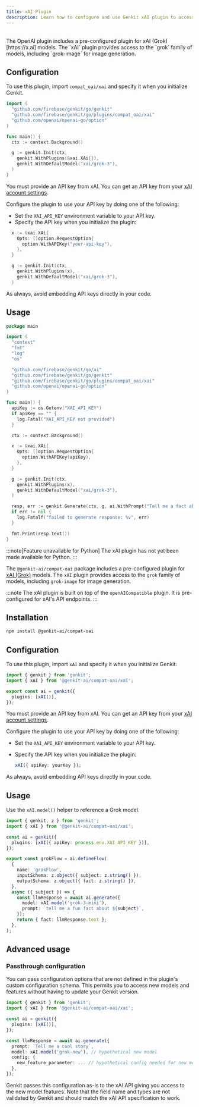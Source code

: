 ```yaml
---
title: xAI Plugin
description: Learn how to configure and use Genkit xAI plugin to access xAI (Grok) models in JavaScript.
---
```



<div style="display: flex; justify-content: space-between; align-items: center; gap: 1rem; margin: 1rem 0 1rem 0;">
  <LanguageSelector supportedLanguages="js" />
  <CopyMarkdownButton />
</div>

<LanguageContent lang="go">
The OpenAI plugin includes a pre-configured plugin for xAI (Grok)[https://x.ai] models.
The `xAI` plugin provides access to the `grok` family of models, including `grok-image` for image generation.

## Configuration
To use this plugin, import `compat_oai/xai` and specify it when you initialize Genkit.

```go
import (
  "github.com/firebase/genkit/go/genkit"
  "github.com/firebase/genkit/go/plugins/compat_oai/xai"
  "github.com/openai/openai-go/option"
)

func main() {
  ctx := context.Background()

  g := genkit.Init(ctx,
    genkit.WithPlugins(&xai.XAi{}),
    genkit.WithDefaultModel("xai/grok-3"),
  )
}

```
You must provide an API key from xAI. You can get an API key from your [xAI account settings](https://console.x.ai/).

Configure the plugin to use your API key by doing one of the following:

- Set the `XAI_API_KEY` environment variable to your API key.
- Specify the API key when you initialize the plugin:

```go
  x := &xai.XAi{
    Opts: []option.RequestOption{
      option.WithAPIKey("your-api-key"),
    },
  }

  g := genkit.Init(ctx,
    genkit.WithPlugins(x),
    genkit.WithDefaultModel("xai/grok-3"),
  )
```

As always, avoid embedding API keys directly in your code.

## Usage

```go
package main

import (
  "context"
  "fmt"
  "log"
  "os"

  "github.com/firebase/genkit/go/ai"
  "github.com/firebase/genkit/go/genkit"
  "github.com/firebase/genkit/go/plugins/compat_oai/xai"
  "github.com/openai/openai-go/option"
)

func main() {
  apiKey := os.Getenv("XAI_API_KEY")
  if apiKey == "" {
    log.Fatal("XAI_API_KEY not provided")
  }

  ctx := context.Background()

  x := &xai.XAi{
    Opts: []option.RequestOption{
      option.WithAPIKey(apiKey),
    },
  }

  g := genkit.Init(ctx,
    genkit.WithPlugins(x),
    genkit.WithDefaultModel("xai/grok-3"),
  )

  resp, err := genkit.Generate(ctx, g, ai.WithPrompt("Tell me a fact about Firebase Genkit"))
  if err != nil {
    log.Fatalf("failed to generate response: %v", err)
  }

  fmt.Print(resp.Text())
}
```

</LanguageContent>

<LanguageContent lang="python">
  :::note[Feature unavailable for Python]
The xAI plugin has not yet been made available for Python.
:::
</LanguageContent>

<LanguageContent lang="js">

The `@genkit-ai/compat-oai` package includes a pre-configured plugin for [xAI (Grok)](https://x.ai/) models.
The `xAI` plugin provides access to the `grok` family of models, including `grok-image` for image generation.

:::note
The xAI plugin is built on top of the `openAICompatible` plugin. It is pre-configured for xAI's API endpoints.
:::

## Installation

```bash
npm install @genkit-ai/compat-oai
```

## Configuration

To use this plugin, import `xAI` and specify it when you initialize Genkit:

```ts
import { genkit } from 'genkit';
import { xAI } from '@genkit-ai/compat-oai/xai';

export const ai = genkit({
  plugins: [xAI()],
});
```

You must provide an API key from xAI. You can get an API key from your [xAI account settings](https://console.x.ai/).

Configure the plugin to use your API key by doing one of the following:

- Set the `XAI_API_KEY` environment variable to your API key.
- Specify the API key when you initialize the plugin:

  ```ts
  xAI({ apiKey: yourKey });
  ```

As always, avoid embedding API keys directly in your code.

## Usage

Use the `xAI.model()` helper to reference a Grok model.

```ts
import { genkit, z } from 'genkit';
import { xAI } from '@genkit-ai/compat-oai/xai';

const ai = genkit({
  plugins: [xAI({ apiKey: process.env.XAI_API_KEY })],
});

export const grokFlow = ai.defineFlow(
  {
    name: 'grokFlow',
    inputSchema: z.object({ subject: z.string() }),
    outputSchema: z.object({ fact: z.string() }),
  },
  async ({ subject }) => {
    const llmResponse = await ai.generate({
      model: xAI.model('grok-3-mini'),
      prompt: `tell me a fun fact about ${subject}`,
    });
    return { fact: llmResponse.text };
  },
);
```

## Advanced usage

### Passthrough configuration

You can pass configuration options that are not defined in the plugin's custom configuration schema. This
permits you to access new models and features without having to update your Genkit version.

```ts
import { genkit } from 'genkit';
import { xAI } from '@genkit-ai/compat-oai/xai';

const ai = genkit({
  plugins: [xAI()],
});

const llmResponse = await ai.generate({
  prompt: `Tell me a cool story`,
  model: xAI.model('grok-new'), // hypothetical new model
  config: {
    new_feature_parameter: ... // hypothetical config needed for new model
  },
});
```

Genkit passes this configuration as-is to the xAI API giving you access to the new model features.
Note that the field name and types are not validated by Genkit and should match the xAI API
specification to work.

</LanguageContent>
